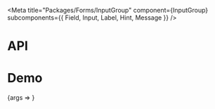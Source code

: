 
<Meta
  title="Packages/Forms/InputGroup"
  component={InputGroup}
  subcomponents={{ Field, Input, Label, Hint, Message }}
/>

# API

<ArgsTable />

# Demo

<Canvas>
  <Story
    name="InputGroup"
    args={{
      label: 'Label',
      isLabelRegular: false,
      isLabelHidden: false,
      hasHint: true,
      hint: 'Hint',
      hasMessage: true,
      message: 'Message',
      items: ITEMS,
      isNeutral: true
    }}
    argTypes={{
      items: { name: 'children' },
      label: { name: 'children', table: { category: 'Label' } },
      isLabelRegular: { name: 'isRegular', table: { category: 'Label' } },
      isLabelHidden: { name: 'hidden', table: { category: 'Label' } },
      hint: { name: 'children', table: { category: 'Hint' } },
      message: { name: 'children', table: { category: 'Message' } },
      validation: {
        control: { type: 'radio', options: ['success', 'warning', 'error'] },
        table: { category: 'Message' }
      },
      hasHint: { name: 'Hint', table: { category: 'Story' } },
      hasMessage: { name: 'Message', table: { category: 'Story' } },
      disabled: { control: 'boolean', table: { category: 'Story' } },
      isNeutral: { table: { category: 'Button' } },
      isPrimary: { control: 'boolean', table: { category: 'Button' } },
      isDanger: { control: 'boolean', table: { category: 'Button' } },
      readOnly: { control: 'boolean', table: { category: 'Input' } }
    }}
    parameters={{
      design: {
        allowFullscreen: true,
        type: 'figma',
        url: 'https://www.figma.com/file/6g87L4FdKZTA3knt3Rsfdx/Garden?node-id=103%3A20265'
      }
    }}
  >
    {args => <InputGroupStory {...args} />}
  </Story>
</Canvas>
